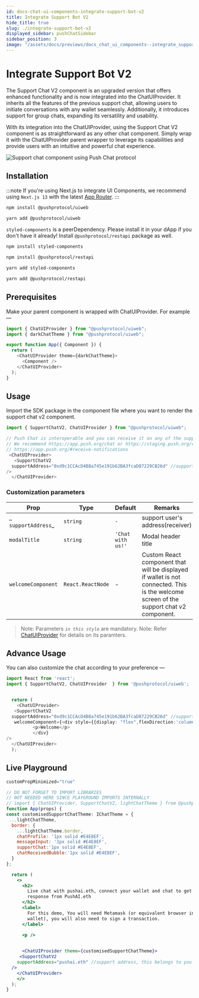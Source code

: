 ```yaml
---
id: docs-chat-ui-components-integrate-support-bot-v2
title: Integrate Support Bot V2
hide_title: true
slug: ./integrate-support-bot-v2
displayed_sidebar: pushChatSidebar
sidebar_position: 3
image: "/assets/docs/previews/docs_chat_ui_components--integrate_support_bot_v2.png"
---
```


# Integrate Support Bot V2



The Support Chat V2 component is an upgraded version that offers enhanced functionality and is now integrated into the ChatUIProvider. It inherits all the features of the previous support chat, allowing users to initiate conversations with any wallet seamlessly. Additionally, it introduces support for group chats, expanding its versatility and usability.

With its integration into the ChatUIProvider, using the Support Chat V2 component is as straightforward as any other chat component. Simply wrap it with the ChatUIProvider parent wrapper to leverage its capabilities and provide users with an intuitive and powerful chat experience.

![Support chat component using Push Chat protocol](/assets/docs/chat/ui-components/integrate-support-bot-v2/support-chat-v2-preview.png)

<head>
  <title>Integrate Support Bot V2 | UI Components | Push Chat | Push Documentation</title>
</head>


## Installation

:::note
If you're using Next.js to integrate UI Components, we recommend using `Next.js 13` with the latest [App Router](https://nextjs.org/docs/app).
:::

<Tabs className="installation" groupId="bot-installation">
  <TabItem value="npm" default>

```zsh
npm install @pushprotocol/uiweb
```

  </TabItem>

  <TabItem value="yarn" default>

```zsh
yarn add @pushprotocol/uiweb
```

  </TabItem>
</Tabs>

`styled-components` is a peerDependency. Please install it in your dApp if you don't have it already! Install `@pushprotocol/restapi` package as well.

<Tabs className="installation" groupId="bot-installation">
  <TabItem value="npm" default>

```zsh
npm install styled-components

npm install @pushprotocol/restapi
```

  </TabItem>

  <TabItem value="yarn" default>

```zsh
yarn add styled-components

yarn add @pushprotocol/restapi
```

  </TabItem>
</Tabs>

## Prerequisites

Make your parent component is wrapped with ChatUIProvider. For example —

```typescript
import { ChatUIProvider } from "@pushprotocol/uiweb";
import { darkChatTheme } from "@pushprotocol/uiweb";

export function App({ Component }) {
  return (
    <ChatUIProvider theme={darkChatTheme}>
      <Component />
    </ChatUIProvider>
  );
}
```

## Usage

Import the SDK package in the component file where you want to render the support chat v2 component.

<Tabs className="codetabs" groupId="code-examples">
  <TabItem value="react" attributes={{className: "codetab react"}} default>

  ```typescript
  import { SupportChatV2, ChatUIProvider } from "@pushprotocol/uiweb";

  // Push Chat is interoperable and you can receive it on any of the supported platforms
  // We recommend https://app.push.org/chat or https://staging.push.org/chat or Push mobile app 
  // https://app.push.org/#receive-notifications
   <ChatUIProvider>
     <SupportChatV2
    supportAddress="0xd9c1CCAcD4B8a745e191b62BA3fcaD87229CB26d" //support address, this belongs to you
  />
    </ChatUIProvider>
  
  ```

  </TabItem>
</Tabs>

### Customization parameters

| Prop            | Type          | Default      | Remarks |
|-----------------|---------------|--------------|---------|
| _ `supportAddress`_  | `string`    | `-`          | support user's address(receiver) |
| `modalTitle`    | `string`      | `'Chat with us!'` | Modal header title |
| `welcomeComponent`    | `React.ReactNode`      | - | Custom React component that will be displayed if wallet is not connected. This is the welcome screen of the support chat v2 component.                                                                                                     |

> Note: Parameters _`in this style`_ are mandatory.
> Note: Refer [ChatUIProvider](/docs/chat/ui-components/Advanced/ChatUIProvider/) for details on its paramters.

## Advance Usage

You can also customize the chat according to your preference —

<Tabs className="codetabs" groupId="code-examples">
  <TabItem value="react" attributes={{className: "codetab react"}} default>

  ```typescript
  import React from 'react';
  import { SupportChatV2, ChatUIProvider  } from '@pushprotocol/uiweb';

  
    return (
      <ChatUIProvider>
     <SupportChatV2
    supportAddress="0xd9c1CCAcD4B8a745e191b62BA3fcaD87229CB26d" //support address, this belongs to you
     welcomeComponent={<div style={{display: "flex",flexDirection:'column',border:'1px solid black',overflow:'auto',height:'100%',width:'100%'}}>
            <p>Welcome</p>
            </div}
  />
    </ChatUIProvider>
    );

```

  </TabItem>
</Tabs>

## Live Playground

```jsx live
customPropMinimized="true"

// DO NOT FORGET TO IMPORT LIBRARIES
// NOT NEEDED HERE SINCE PLAYGROUND IMPORTS INTERNALLY
// import { ChatUIProvider, SupportChatV2, lightChatTheme } from @pushprotocol/uiweb;
function App(props) {
const customisedSupportChatTheme: IChatTheme = {
 ...lightChatTheme,
  border: {
    ...lightChatTheme.border,
    chatProfile: '1px solid #E4E8EF',
    messageInput: '1px solid #E4E8EF',
    supportChat:'1px solid #E4E8EF',
    chatReceivedBubble:'1px solid #E4E8EF',
  }
};

  return (
    <>
      <h2>
        Live chat with pushai.eth, connect your wallet and chat to get sassy
        response from PushAI.eth
      </h2>
      <label>
        For this demo, You will need Metamask (or equivalent browser injected
        wallet), you will also need to sign a transaction.
      </label>

      <p />
     

      <ChatUIProvider theme={customisedSupportChatTheme}>
     <SupportChatV2
    supportAddress="pushai.eth" //support address, this belongs to you
  />
    </ChatUIProvider>
    </>
  );
}
```
